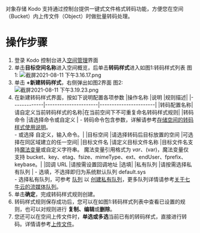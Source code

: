 对象存储 Kodo 支持通过控制台提供一键式文件格式转码功能，方便您在空间（Bucket）内上传文件（Object）时做批量转码处理。
<br>

# **操作步骤**

1. 登录 Kodo 控制台进入[空间管理](https://portal.qiniu.com/kodo/bucket)界面
2. 单击**目标空间名称**进入空间概览，后单击**转码样式**进入如图1:转码样式列表
图1:
![截屏2021-08-11 下午3.16.17.png](https://dn-odum9helk.qbox.me/Fl3R7r6MiDrNtjHd2n6GJxcxcd_o)
3. 单击 **+新建转码样式**，右侧弹出如图2界面
图2:
![截屏2021-08-11 下午3.19.23.png](https://dn-odum9helk.qbox.me/Fr8-T7Gf6zB-FfGPPuKOVilUqtiB)
4. 在新建转码样式界面，按如下说明配置各项参数
   |操作名称      |说明                   |规则描述|
   |-------------|----------------------|-----------------------|
   |转码配置名称|请自定义当前转码样式的名称|在当前空间下不可重复命名转码样式规则|
   |转码命令	|请选择命令或自定义	| - 转码命令包含参数，详解请参考[存储空间的转码样式使用说明](/kodo/development_guidelines/8624/dev-transcoding-style)。<br> - 或选择 自定义，输入命令。|
   |目标空间	|请选择转码后目标放置的空间	|可选择在同区域建立的任一空间|
   |目标文件名	|请定义目标文件名称	|目标文件名支持[魔法变量](/kodo/development_guidelines/1235/vars)或自定义字符串。 魔法变量引用格式为 ${var}、$(var)，魔法变量仅支持 bucket、key、etag、fsize、mimeType、ext、endUser、fprefix、 keybase。|
   |回调 URL	|请按需设置回调地址	|选填|
   |私有队列	|请按需选择私有队列	| - 选填，不选择即归为系统默认队列 default.sys<br> - 选择私有队列，可参考 [队列](https://developer.qiniu.com/dora/6497/the-queue) 以 [创建私有队列](https://portal.qiniu.com/dora/mps/new)，更多队列详情请参考[关于七牛云的流媒体队列](https://developer.qiniu.com/dora/kb/2500/streaming-media-queue-about-seven-cows?category=kb#2)。
5. 单击**确定**，完成转码样式规则创建。
6. 转码样式规则保存成功后，您可以在如图1:转码样式列表中查看已设置的规则，也可以对规则进行 **复制、编辑**或**删除**。
7. 您还可以在空间上传文件时，**单选或多选**当前已有的转码样式，直接进行转码。详情请参考[上传文件](/kodo/development_guidelines/8562/upload-a-file)。
